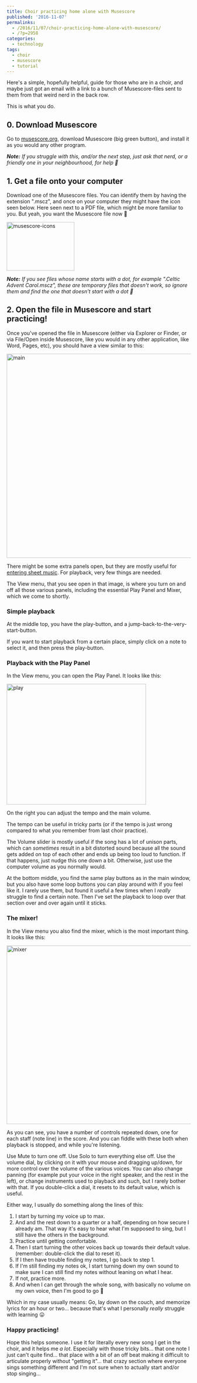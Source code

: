 ---
title: Choir practicing home alone with Musescore
published: '2016-11-07'
permalinks:
  - /2016/11/07/choir-practicing-home-alone-with-musescore/
  - /?p=2958
categories:
  - technology
tags:
  - choir
  - musescore
  - tutorial
---

Here's a simple, hopefully helpful, guide for those who are in a choir, and maybe just got an email with a link to a bunch of Musescore-files sent to them from that weird nerd in the back row.

This is what you do.

## 0. Download Musescore

Go to <a href="https://musescore.org">musescore.org</a>, download Musescore (big green button), and install it as you would any other program.

<i>
  <b>Note:</b> If you struggle with this, and/or the next step, just ask that
  nerd, or a friendly one in your neighbourhood, for help 🙂
</i>

## 1. Get a file onto your computer

Download one of the Musescore files. You can identify them by having the extension ".mscz", and once on your computer they might have the icon seen below. Here seen next to a PDF file, which might be more familiar to you. But yeah, you want the Musescore file now 🙂

<img
  src="http://www.geekality.net/wp-content/uploads/2016/11/musescore-icons.png"
  alt="musescore-icons"
  width="185"
  height="133"
  className="aligncenter size-full wp-image-2960"
/>

<i>
  <b>Note:</b> If you see files whose name starts with a dot, for example
  ".Celtic Advent Carol.mscz", these are temporary files that doesn't work, so
  ignore them and find the one that doesn't start with a dot 🙂
</i>

## 2. Open the file in Musescore and start practicing!

Once you've opened the file in Musescore (either via Explorer or Finder, or via File/Open inside Musescore, like you would in any other application, like Word, Pages, etc), you should have a view similar to this:

<img
  src="http://www.geekality.net/wp-content/uploads/2016/11/Main.png"
  alt="main"
  width="877"
  height="558"
  className="aligncenter size-full wp-image-2953"
/>

There might be some extra panels open, but they are mostly useful for <a href="/?p=2949">entering sheet music</a>. For playback, very few things are needed.

The View menu, that you see open in that image, is where you turn on and off all those various panels, including the essential Play Panel and Mixer, which we come to shortly.

### Simple playback

At the middle top, you have the play-button, and a jump-back-to-the-very-start-button.

If you want to start playback from a certain place, simply click on a note to select it, and then press the play-button.

### Playback with the Play Panel

In the View menu, you can open the Play Panel. It looks like this:

<img
  src="http://www.geekality.net/wp-content/uploads/2016/11/play.png"
  alt="play"
  width="381"
  height="330"
  className="aligncenter size-full wp-image-2955"
/>

On the right you can adjust the tempo and the main volume.

The tempo can be useful in tricky parts (or if the tempo is just wrong compared to what you remember from last choir practice).

The Volume slider is mostly useful if the song has a lot of unison parts, which can <em>sometimes</em> result in a bit distorted sound because all the sound gets added on top of each other and ends up being too loud to function. If that happens, just nudge this one down a bit. Otherwise, just use the computer volume as you normally would.

At the bottom middle, you find the same play buttons as in the main window, but you also have some loop buttons you can play around with if you feel like it. I rarely use them, but found it useful a few times when I <em>really</em> struggle to find a certain note. Then I've set the playback to loop over that section over and over again until it sticks.

### The mixer!

In the View menu you also find the mixer, which is the most important thing. It looks like this:

<img
  src="http://www.geekality.net/wp-content/uploads/2016/11/Mixer.png"
  alt="mixer"
  width="577"
  height="488"
  className="aligncenter size-full wp-image-2954"
/>

As you can see, you have a number of controls repeated down, one for each staff (note line) in the score. And you can fiddle with these both when playback is stopped, and while you're listening.

Use Mute to turn one off. Use Solo to turn everything else off. Use the volume dial, by clicking on it with your mouse and dragging up/down, for more control over the volume of the various voices. You can also change panning (for example put your voice in the right speaker, and the rest in the left), or change instruments used to playback and such, but I rarely bother with that. If you double-click a dial, it resets to its default value, which is useful.

Either way, I usually do something along the lines of this:

<ol>
<li>I start by turning my voice up to max.
<li>And and the rest down to a quarter or a half, depending on how secure I already am. That way it's easy to hear what I'm supposed to sing, but I still have the others in the background.
<li>Practice until getting comfortable.
<li>Then I start turning the other voices back up towards their default value. (remember: double-click the dial to reset it).
<li>If I then have trouble finding my notes, I go back to step 1.
<li>If I'm still finding my notes ok, I start turning down my own sound to make sure I can still find my notes without leaning on what I hear.
<li>If not, practice more.
<li>And when I can get through the whole song, with basically no volume on my own voice, then I'm good to go 🙂</li>
</ol>

Which in my case usually means: Go, lay down on the couch, and memorize lyrics for an hour or two... because that's what I personally <em>really</em> struggle with learning 😛

### Happy practicing!

Hope this helps someone. I use it for literally every new song I get in the choir, and it helps me <em>a lot</em>. Especially with those tricky bits... that one note I just can't quite find... that place with a bit of an off beat making it difficult to articulate properly without "getting it"... that crazy section where everyone sings something different and I'm not sure when to actually start and/or stop singing...
